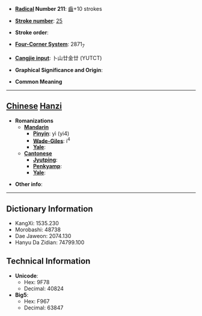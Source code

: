 * '''[[Wiktionary:Chinese radical index| Radical]] Number 211''': [[Wiktionary:Chinese radical index 齒|齒]]+10 strokes

* '''[[Wiktionary:Chinese total strokes index|Stroke number]]''': [[Wiktionary:Chinese total strokes index 25|25]]

* '''Stroke order''': 

* '''[[Wiktionary:Chinese four corner index|Four-Corner System]]''': 2871<sub>7</sub>

* '''[[Wiktionary:Chinese Cangjie index|Cangjie input]]''': 卜山廿金廿 (YUTCT)

* '''Graphical Significance and Origin''': 

* '''Common Meaning'''

----

== [[Chinese]] [[Hanzi]] ==

* '''Romanizations'''
** '''[[Mandarin]]'''
*** '''[[Pinyin]]''': yì (yi4)
*** '''[[Wade-Giles]]''': i<sup>4</sup>
*** '''[[Yale]]''': 
** '''[[Cantonese]]'''
*** '''[[Jyutping]]''':
*** '''[[Penkyamp]]''': 
*** '''[[Yale]]''': 

* '''Other info''': 

----

== Dictionary Information ==

* KangXi: 1535.230
* Morobashi: 48738
* Dae Jaweon: 2074.130
* Hanyu Da Zidian: 74799.100

== Technical Information ==

* '''Unicode''':
** Hex: 9F78
** Decimal: 40824
* '''Big5''':
** Hex: F967
** Decimal: 63847